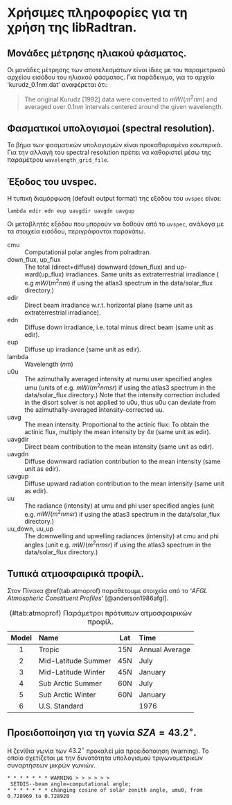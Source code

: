 
\newpage

# Χρήσιμες πληροφορίες για τη χρήση της libRadtran. 

## Μονάδες μέτρησης ηλιακού φάσματος. ##
Οι μονάδες μέτρησης των αποτελεσμάτων είναι ίδιες με του παραμετρικού αρχείου εισόδου του ηλιακού φάσματος. Για παράδειγμα, για το αρχείο 'kurudz_0.1nm.dat' αναφέρεται ότι:

> The original Kurudz [1992] data were converted to $mW / (m^2 nm)$ and averaged over $0.1nm$ intervals centered around the given wavelength.


## Φασματικοί υπολογισμοί (spectral resolution). 

Το βήμα των φασματικών υπολογισμών είναι προκαθορισμένο εσωτερικά. Για την αλλαγή του spectral resolution πρέπει να καθοριστεί μέσω της παραμέτρου `wavelength_grid_file`.


## Έξοδος του uvspec. 

Η τυπική διαμόρφωση (default output format) της εξόδου του `uvspec` είναι:
```
lambda edir edn eup uavgdir uavgdn uavgup
```

Οι μεταβλητές εξόδου που μπορούν να δοθούν από το `uvspec`, ανάλογα με τα στοιχεία εισόδου, περιγράφονται παρακάτω.

\footnotesize

cmu
 : Computational polar angles from polradtran.

down_flux, up_flux
 : The total (direct+diffuse) downward (down_flux) and up-ward(up_flux) 
 irradiances. Same units as extraterrestrial irradiance ( e.g $mW/(m^2 nm)$ 
 if using the atlas3 spectrum in the data/solar_flux directory.)
 
edir
 : Direct beam irradiance w.r.t. horizontal plane (same unit as extraterrestrial
 irradiance). 

edn
 : Diffuse down irradiance, i.e. total minus direct beam (same unit as edir).

eup
 : Diffuse up irradiance (same unit as edir).

lambda
 : Wavelength ($nm$)

u0u
 : The azimuthally averaged intensity at numu user specified
 angles umu (units of e.g. $mW/(m^2 nm sr)$ if using the atlas3
 spectrum in the data/solar_flux directory.) Note that the intensity
 correction included in the disort solver is not applied to u0u,
 thus u0u can deviate from the azimuthally-averaged intensity-corrected uu.

uavg
 : The mean intensity. Proportional to the actinic flux: To
 obtain the actinic flux, multiply the mean intensity by $4\pi$
 (same unit as edir).

uavgdir
 : Direct beam contribution to the mean intensity (same unit as edir).

uavgdn
 : Diffuse downward radiation contribution to the mean intensity (same unit as edir).

uavgup
 : Diffuse upward radiation contribution to the mean intensity (same unit as edir).

uu 
 : The radiance (intensity) at umu and phi user specified angles
 (unit e.g. $mW/(m^2 nm sr)$ if using the atlas3 spectrum in
 the data/solar_flux directory.)

uu_down, uu_up 
 : The downwelling and upwelling radiances (intensity) at cmu
 and phi angles (unit e.g. $mW/(m^2 nm sr)$ if using the
 atlas3 spectrum in the data/solar_flux directory.)


\normalsize


## Τυπικά ατμοσφαιρικά προφίλ. ##

Στον Πίνακα \@ref(tab:atmoprof) παραθέτουμε στοιχεία από το *'AFGL Atmospheric Constituent Profiles'* [@anderson1986afgl].

\footnotesize

: (\#tab:atmoprof) Παράμετροι πρότυπων ατμοσφαιρικών προφίλ.

| Model | Name                | Lat | Time           |
|:-----:|:--------------------|:---:|:---------------|
| 1     | Tropic              | 15N | Annual Average |
| 2     | Mid-Latitude Summer | 45N | July           |
| 3     | Mid-Latitude Winter | 45N | January        |
| 4     | Sub Arctic Summer   | 60N | July           |
| 5     | Sub Arctic Winter   | 60N | January        |
| 6     | U.S. Standard       |     | 1976           |

\normalsize


## Προειδοποίηση για τη γωνία ${SZA}=43.2^\circ$.

H ζενίθια γωνία των $43.2^\circ$ προκαλεί μία προειδοποίηση (warning).
Το οποίο σχετίζεται με την δυνατότητα υπολογισμού τριγωνομετρικών συναρτήσεων
μικρών γωνιών.

```
* * * * * * * WARNING > > > > > >
 SETDIS--beam angle=computational angle;
* * * * * * * changing cosine of solar zenith angle, umu0, from  0.728969 to 0.728928
```


